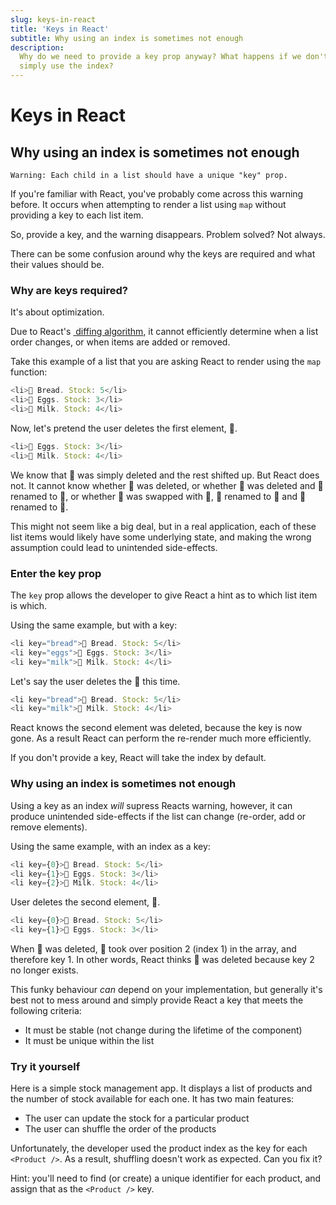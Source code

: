 ```yaml
---
slug: keys-in-react
title: 'Keys in React'
subtitle: Why using an index is sometimes not enough
description:
  Why do we need to provide a key prop anyway? What happens if we don't? When is it a bad idea to
  simply use the index?
---
```


# Keys in React

## Why using an index is sometimes not enough

```
Warning: Each child in a list should have a unique "key" prop.
```

If you're familiar with React, you've probably come across this warning before. It occurs when
attempting to render a list using `map` without providing a key to each list item.

So, provide a key, and the warning disappears. Problem solved? Not always.

There can be some confusion around why the keys are required and what their values should be.

### Why are keys required?

It's about optimization.

Due to
React's&nbsp;<a href='https://reactjs.org/docs/reconciliation.html#the-diffing-algorithm' target='_blank'>
diffing algorithm</a>, it cannot efficiently determine when a list order changes, or when items are
added or removed.

Take this example of a list that you are asking React to render using the `map` function:

```js
<li>🍞 Bread. Stock: 5</li>
<li>🥚 Eggs. Stock: 3</li>
<li>🥛 Milk. Stock: 4</li>
```

Now, let's pretend the user deletes the first element, 🍞.

```js
<li>🥚 Eggs. Stock: 3</li>
<li>🥛 Milk. Stock: 4</li>
```

We know that 🍞 was simply deleted and the rest shifted up. But React does not. It cannot know
whether 🍞 was deleted, or whether 🥚 was deleted and 🍞 renamed to 🥚, or whether 🥛 was swapped
with 🍞, 🥛 renamed to 🥚 and 🥚 renamed to 🥛.

This might not seem like a big deal, but in a real application, each of these list items would
likely have some underlying state, and making the wrong assumption could lead to unintended
side-effects.

### Enter the key prop

The `key` prop allows the developer to give React a hint as to which list item is which.

Using the same example, but with a key:

```js
<li key="bread">🍞 Bread. Stock: 5</li>
<li key="eggs">🥚 Eggs. Stock: 3</li>
<li key="milk">🥛 Milk. Stock: 4</li>
```

Let's say the user deletes the 🥚 this time.

```js
<li key="bread">🍞 Bread. Stock: 5</li>
<li key="milk">🥛 Milk. Stock: 4</li>
```

React knows the second element was deleted, because the key is now gone. As a result React can
perform the re-render much more efficiently.

If you don't provide a key, React will take the index by default.

### Why using an index is sometimes not enough

Using a key as an index _will_ supress Reacts warning, however, it can produce unintended
side-effects if the list can change (re-order, add or remove elements).

Using the same example, with an index as a key:

```js
<li key={0}>🍞 Bread. Stock: 5</li>
<li key={1}>🥚 Eggs. Stock: 3</li>
<li key={2}>🥛 Milk. Stock: 4</li>
```

User deletes the second element, 🥚.

```js
<li key={0}>🍞 Bread. Stock: 5</li>
<li key={1}>🥚 Eggs. Stock: 3</li>
```

When 🥚 was deleted, 🥛 took over position 2 (index 1) in the array, and therefore key 1. In other
words, React thinks 🥛 was deleted because key 2 no longer exists.

This funky behaviour _can_ depend on your implementation, but generally it's best not to mess around
and simply provide React a key that meets the following criteria:

- It must be stable (not change during the lifetime of the component)
- It must be unique within the list

### Try it yourself

Here is a simple stock management app. It displays a list of products and the number of stock
available for each one. It has two main features:

- The user can update the stock for a particular product
- The user can shuffle the order of the products

Unfortunately, the developer used the product index as the key for each `<Product />`. As a result,
shuffling doesn't work as expected. Can you fix it?

<StockManagement />

Hint: you'll need to find (or create) a unique identifier for each product, and assign that as the
`<Product />` key.
